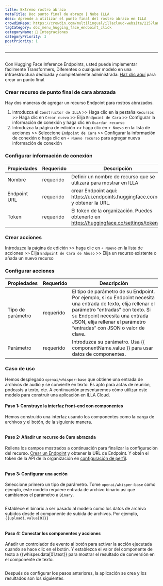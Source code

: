 ```yaml
---
title: Extremo rostro abrazo
metaTitle: Doc punto final de abrazo | Nube ILLA
desc: Aprende a utilizar el punto final del rostro abrazo en ILLA
crowdinRepo: https://crowdin.com/multilingual/illacloud-website/215?languages=es&filter=basic&value=0
tagCategory: doc_menu_hugging_face_endpoint_click
categoryName: 🔨 Integraciones
categoryPriority: 3
postPriority: 1
---
```


* * *

## <h2 hidden>Fin del rostro abrazado</h2>

Con Hugging Face Inference Endpoints, usted puede implementar fácilmente Transformers, Diferentes o cualquier modelo en una infraestructura dedicada y completamente administrada. [Haz clic aquí](https://ui.endpoints.huggingface.co/new) para crear un punto final. 

### Crear recurso de punto final de cara abrazada

Hay dos maneras de agregar un recurso Endpoint para rostros abrazados. 

1.  Introduzca el `Constructor de ILLA` >> Haga clic en la pestaña `Recursos` >> Haga clic en `Crear nuevo` >> Elija `Endpoint de Cara` >> Configurar la información de conexión y haga clic en `Guardar recurso`
2.  Introduzca la página de edición >> haga clic en `+ Nuevo` en la lista de acciones >> Seleccione `Endpoint de Cara` >> Configurar la información de conexión o haga clic en `+ Nuevo recurso` para agregar nueva información de conexión

### Configurar información de conexión

| Propiedades  | Requerido | Descripción                                                                               |
| ------------ | --------- | ----------------------------------------------------------------------------------------- |
| Nombre       | requerido | Definir un nombre de recurso que se utilizará para mostrar en ILLA                        |
| Endpoint URL | requerido | crear Endpoint aquí: https://ui.endpoints.huggingface.co/new y obtener la URL.            |
| Token        | requerido | El token de la organización. Puedes obtenerlo en https://huggingface.co/settings/tokens.  |

### Crear acciones

Introduzca la página de edición >> haga clic en `+ Nuevo` en la lista de acciones >> Elija `Endpoint de Cara de Abuso` >> Elija un recurso existente o añada un nuevo recurso

### Configurar acciones

| Propiedades       | Requerido | Descripción                                                                                                                                                                                                                                                   |
| ----------------- | --------- | ------------------------------------------------------------------------------------------------------------------------------------------------------------------------------------------------------------------------------------------------------------- |
| Tipo de parámetro | requerido | El tipo de parámetro de su Endpoint. Por ejemplo, si su Endpoint necesita una entrada de texto, elija rellenar el parámetro “entradas” con texto. Si su Endpoint necesita una entrada JSON, elija rellenar el parámetro “entradas” con JSON o valor de clave. |
| Parámetro         | requerido | Introduzca su parámetro. Usa {{ componentName.value }} para usar datos de componentes.                                                                                                                                                                        |

### Caso de uso

Hemos desplegado `openai/whisper-base` que obtiene una entrada de archivos de audio y se convierte en texto. Es apto para actas de reunión, podcasts a texto, etc. A continuación presentaremos cómo utilizar este modelo para construir una aplicación en ILLA Cloud.

#### Paso 1: Construye la interfaz front-end con componentes

Hemos construido una interfaz usando los componentes como la carga de archivos y el botón, de la siguiente manera.

<img src='https://cdn.illacloud.com/official-website/img/docs/connect/hf1.png' alt="" />

#### Paso 2: Añadir un recurso de Cara abrazada

Rellena los campos mostrados a continuación para finalizar la configuración del recurso. [Crear un Endpoint](https://ui.endpoints.huggingface.co/new) y obtener la URL de Endpoint. Y obtén el token de la API de la organización en [configuración de perfil](https://huggingface.co/settings/tokens). 

<img src='https://cdn.illacloud.com/official-website/img/docs/connect/hf2.png' alt="" />

#### Paso 3: Configurar una acción

Seleccione primero un tipo de parámetro. Tome `openai/whisper-base` como ejemplo, este modelo requiere entrada de archivo binario así que cambiamos el parámetro a `Binary`.

<img src='https://cdn.illacloud.com/official-website/img/docs/connect/hf3.png' alt="" />

Establece el binario a ser pasado al modelo como los datos de archivo subidos desde el componente de subida de archivos. Por ejemplo, `{{upload1.value[0]}}`

<img src='https://cdn.illacloud.com/official-website/img/docs/connect/hf4.png' alt="" />

#### Paso 4: Conectar los componentes y acciones

Añadir un controlador de evento al botón para activar la acción ejecutada cuando se hace clic en el botón. Y establezca el valor del componente de texto a {{whisper.data[0].text}} para mostrar el resultado de conversión en el componente de texto. 

<img src='https://cdn.illacloud.com/official-website/img/docs/connect/hf5.png' alt="" />

Después de configurar los pasos anteriores, la aplicación se crea y los resultados son los siguientes.

<img src='https://cdn.illacloud.com/official-website/img/docs/connect/hf6.gif' alt="" />
